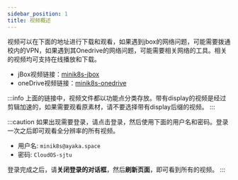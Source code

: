 ```yaml
---
sidebar_position: 1
title: 视频概述
---
```


视频可以在下面的地址进行下载和观看，如果遇到jbox的网络问题，可能需要拨通校内的VPN，如果遇到其Onedrive的网络问题，可能需要相关网络的工具。相关的视频均可支持在线播放和下载。
- jBox视频链接：[minik8s-jbox](https://jbox.sjtu.edu.cn/l/A1vyHg)
- oneDrive视频链接：[minik8s-onedrive](https://takagi3-my.sharepoint.com/:f:/g/personal/zhangziqian_ayaka_space/ErRFcwr4XZNLrDYzMcZr7zEBUmgCfGyJ7oe0Ql6D_kcwQw?e=JRYy0T)

:::info
上面的链接中，视频文件都以功能点分类存放。带有display的视频是经过剪辑加速的，如果需要观看原素材，请不要选择带有display后缀的视频。
:::

:::caution
如果出现需要登录，请点击登录，然后使用下面的用户名和密码。登录一次之后即可观看全分辨率的所有视频。
- 用户名: `minik8s@ayaka.space`
- 密码: `CloudOS-sjtu`

登录完成之后，请**关闭登录的对话框**，然后**刷新页面**，即可看到所有的视频。
:::